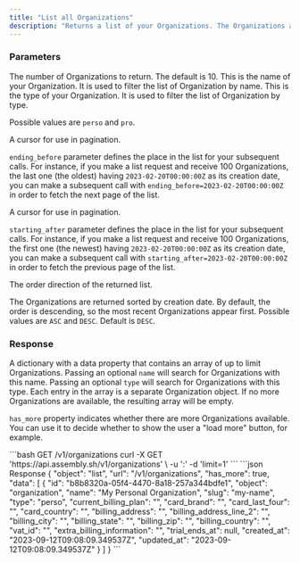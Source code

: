 ```yaml
---
title: "List all Organizations"
description: "Returns a list of your Organizations. The Organizations are returned sorted by creation date, with the most recent Organizations appearing first."
---
```


### Parameters

<ResponseField name="limit" type="int" optional>
  The number of Organizations to return. The default is 10.
</ResponseField>

<ResponseField name="name" type="string">
  This is the name of your Organization. It is used to filter the list of Organization by name.
</ResponseField>

<ResponseField name="type" type="string">
  This is the type of your Organization. It is used to filter the list of Organization by type.
  
  Possible values are `perso` and `pro`.
</ResponseField>

<ResponseField name="ending_before" type="datetime">
  A cursor for use in pagination. 
  
  `ending_before` parameter defines the place in the list for your subsequent calls.
  For instance, if you make a list request and receive 100 Organizations, the last one (the oldest) 
  having `2023-02-20T00:00:00Z` as its creation date, you can make a subsequent call
  with `ending_before=2023-02-20T00:00:00Z` in order to fetch the next page of the list.
</ResponseField>

<ResponseField name="starting_after" type="datetime">
  A cursor for use in pagination. 
  
  `starting_after` parameter defines the place in the list for your subsequent calls.
  For instance, if you make a list request and receive 100 Organizations, the first one (the newest) 
  having `2023-02-20T00:00:00Z` as its creation date, you can make a subsequent call
  with `starting_after=2023-02-20T00:00:00Z` in order to fetch the previous page of the list.
</ResponseField>

<ResponseField name="order_direction" type="string">
  The order direction of the returned list. 
  
  The Organizations are returned sorted by creation date. By default, the order is descending, so the most recent Organizations appear first.
  Possible values are `ASC` and `DESC`. 
  Default is `DESC`.
</ResponseField>

### Response

A dictionary with a data property that contains an array of up to limit Organizations. 
Passing an optional `name` will search for Organizations with this name. 
Passing an optional `type` will search for Organizations with this type.
Each entry in the array is a separate Organization object. If no more Organizations are available, the resulting array will be empty.

`has_more` property indicates whether there are more Organizations available. You can use it to decide whether to show the 
user a "load more" button, for example.

<RequestExample>
```bash GET /v1/organizations
curl -X GET 'https://api.assembly.sh/v1/organizations' \
-u '<token>:' 
-d 'limit=1'
```
</RequestExample>

<ResponseExample>
```json Response
{
  "object": "list",
  "url": "/v1/organizations",
  "has_more": true,
  "data": [
    {
      "id": "b8b8320a-05f4-4470-8a18-257a344bdfe1",
      "object": "organization",
      "name": "My Personal Organization",
      "slug": "my-name",
      "type": "perso",
      "current_billing_plan": "",
      "card_brand": "",
      "card_last_four": "",
      "card_country": "",
      "billing_address": "",
      "billing_address_line_2": "",
      "billing_city": "",
      "billing_state": "",
      "billing_zip": "",
      "billing_country": "",
      "vat_id": "",
      "extra_billing_information": "",
      "trial_ends_at": null,
      "created_at": "2023-09-12T09:08:09.349537Z",
      "updated_at": "2023-09-12T09:08:09.349537Z"
    }
  ]
}
```
</ResponseExample>

<Snippet file="snippet-assembly-sdk.mdx" />
